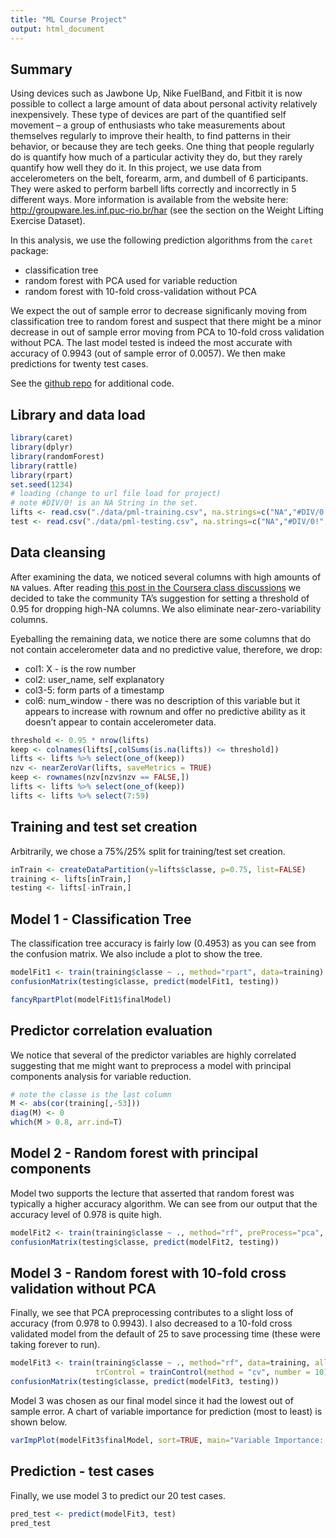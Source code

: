 ```yaml
---
title: "ML Course Project"
output: html_document
---
```


## Summary

Using devices such as Jawbone Up, Nike FuelBand, and Fitbit it is now possible to collect a large amount of data about personal activity relatively inexpensively. These type of devices are part of the quantified self movement – a group of enthusiasts who take measurements about themselves regularly to improve their health, to find patterns in their behavior, or because they are tech geeks. One thing that people regularly do is quantify how much of a particular activity they do, but they rarely quantify how well they do it. In this project, we use data from accelerometers on the belt, forearm, arm, and dumbell of 6 participants. They were asked to perform barbell lifts correctly and incorrectly in 5 different ways. More information is available from the website here: [http://groupware.les.inf.puc-rio.br/har](http://groupware.les.inf.puc-rio.br/har) (see the section on the Weight Lifting Exercise Dataset).

In this analysis, we use the following prediction algorithms from the `caret` package:

* classification tree
* random forest with PCA used for variable reduction
* random forest with 10-fold cross-validation without PCA

We expect the out of sample error to decrease significanly moving from classification tree to random forest and suspect that there might be a minor decrease in out of sample error moving from PCA to 10-fold cross validation without PCA. The last model tested is indeed the most accurate with accuracy of 0.9943 (out of sample error of 0.0057). We then make predictions for twenty test cases.

See the [github repo](https://github.com/JamesSul/mlproject) for additional code.

## Library and data load

```r
library(caret)
library(dplyr)
library(randomForest)
library(rattle)
library(rpart)
set.seed(1234)
# loading (change to url file load for project)
# note #DIV/0! is an NA String in the set.
lifts <- read.csv("./data/pml-training.csv", na.strings=c("NA","#DIV/0!", ""))
test <- read.csv("./data/pml-testing.csv", na.strings=c("NA","#DIV/0!", ""))
```

## Data cleansing

After examining the data, we noticed several columns with high amounts of `NA` values. After reading [this post in the Coursera class discussions](https://class.coursera.org/predmachlearn-031/forum/thread?thread_id=97) we decided to take the community TA's suggestion for setting a threshold of 0.95 for dropping high-NA columns. We also eliminate near-zero-variability columns.

Eyeballing the remaining data, we notice there are some columns that do not contain accelerometer data and no predictive value, therefore, we drop:

* col1: X - is the row number
* col2: user_name, self explanatory
* col3-5: form parts of a timestamp
* col6: num_window - there was no description of this variable but it appears to increase with rownum and offer no predictive ability as it doesn't appear to contain accelerometer data.

```r
threshold <- 0.95 * nrow(lifts)
keep <- colnames(lifts[,colSums(is.na(lifts)) <= threshold])
lifts <- lifts %>% select(one_of(keep))
nzv <- nearZeroVar(lifts, saveMetrics = TRUE)
keep <- rownames(nzv[nzv$nzv == FALSE,])
lifts <- lifts %>% select(one_of(keep))
lifts <- lifts %>% select(7:59)
```

## Training and test set creation

Arbitrarily, we chose a 75%/25% split for training/test set creation.

```r
inTrain <- createDataPartition(y=lifts$classe, p=0.75, list=FALSE)
training <- lifts[inTrain,]
testing <- lifts[-inTrain,]
```


## Model 1 - Classification Tree

The classification tree accuracy is fairly low (0.4953) as you can see from the confusion matrix. We also include a plot to show the tree.

```r
modelFit1 <- train(training$classe ~ ., method="rpart", data=training)
confusionMatrix(testing$classe, predict(modelFit1, testing))
```

```r
fancyRpartPlot(modelFit1$finalModel)
```

## Predictor correlation evaluation

We notice that several of the predictor variables are highly correlated suggesting that me might want to preprocess a model with principal components analysis for variable reduction.

```r
# note the classe is the last column
M <- abs(cor(training[,-53]))
diag(M) <- 0
which(M > 0.8, arr.ind=T)
```

## Model 2 - Random forest with principal components

Model two supports the lecture that asserted that random forest was typically a higher accuracy algorithm. We can see from our output that the accuracy level of 0.978 is quite high.

```r
modelFit2 <- train(training$classe ~ ., method="rf", preProcess="pca", data=training, allowParallel = TRUE)
confusionMatrix(testing$classe, predict(modelFit2, testing))
```

## Model 3 - Random forest with 10-fold cross validation without PCA

Finally, we see that PCA preprocessing contributes to a slight loss of accuracy (from 0.978 to 0.9943). I also decreased to a 10-fold cross validated model from the default of 25 to save processing time (these were taking forever to run).

```r
modelFit3 <- train(training$classe ~ ., method="rf", data=training, allowParallel = TRUE,
                   trControl = trainControl(method = "cv", number = 10))
confusionMatrix(testing$classe, predict(modelFit3, testing))
```

Model 3 was chosen as our final model since it had the lowest out of sample error. A chart of variable importance for prediction (most to least) is shown below.

```r
varImpPlot(modelFit3$finalModel, sort=TRUE, main="Variable Importance: Final Model")
```

## Prediction - test cases

Finally, we use model 3 to predict our 20 test cases.

```r
pred_test <- predict(modelFit3, test)
pred_test
```

